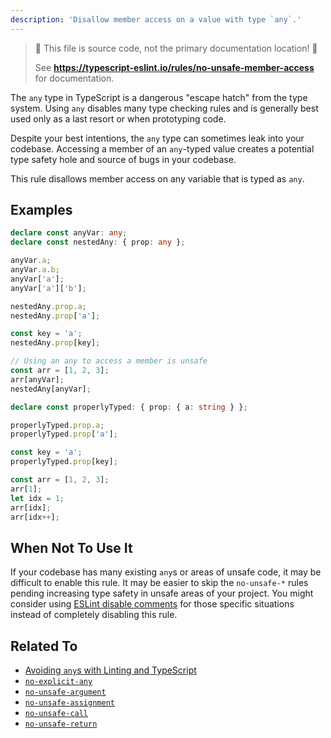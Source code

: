 ---
description: 'Disallow member access on a value with type `any`.'
---


> 🛑 This file is source code, not the primary documentation location! 🛑
>
> See **https://typescript-eslint.io/rules/no-unsafe-member-access** for documentation.

The `any` type in TypeScript is a dangerous "escape hatch" from the type system.
Using `any` disables many type checking rules and is generally best used only as a last resort or when prototyping code.

Despite your best intentions, the `any` type can sometimes leak into your codebase.
Accessing a member of an `any`-typed value creates a potential type safety hole and source of bugs in your codebase.

This rule disallows member access on any variable that is typed as `any`.

## Examples

<Tabs>
<TabItem value="❌ Incorrect">

```ts
declare const anyVar: any;
declare const nestedAny: { prop: any };

anyVar.a;
anyVar.a.b;
anyVar['a'];
anyVar['a']['b'];

nestedAny.prop.a;
nestedAny.prop['a'];

const key = 'a';
nestedAny.prop[key];

// Using an any to access a member is unsafe
const arr = [1, 2, 3];
arr[anyVar];
nestedAny[anyVar];
```

</TabItem>
<TabItem value="✅ Correct">

```ts
declare const properlyTyped: { prop: { a: string } };

properlyTyped.prop.a;
properlyTyped.prop['a'];

const key = 'a';
properlyTyped.prop[key];

const arr = [1, 2, 3];
arr[1];
let idx = 1;
arr[idx];
arr[idx++];
```

</TabItem>
</Tabs>

## When Not To Use It

If your codebase has many existing `any`s or areas of unsafe code, it may be difficult to enable this rule.
It may be easier to skip the `no-unsafe-*` rules pending increasing type safety in unsafe areas of your project.
You might consider using [ESLint disable comments](https://eslint.org/docs/latest/use/configure/rules#using-configuration-comments-1) for those specific situations instead of completely disabling this rule.

## Related To

- [Avoiding `any`s with Linting and TypeScript](/blog/avoiding-anys)
- [`no-explicit-any`](./no-explicit-any.mdx)
- [`no-unsafe-argument`](./no-unsafe-argument.mdx)
- [`no-unsafe-assignment`](./no-unsafe-assignment.mdx)
- [`no-unsafe-call`](./no-unsafe-call.mdx)
- [`no-unsafe-return`](./no-unsafe-return.mdx)
